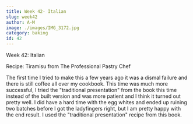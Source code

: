 ```yaml
---
title: Week 42- Italian
slug: week42
author: A-M
image: ./images/IMG_3172.jpg
category: baking
id: 42
---
```


<div className="main-page-container">
  <p className="main-page-header">Week 42: Italian</p>
  <p className="sub-header-cream">Recipe:
Tiramisu from The Professional Pastry Chef
  </p>

  <p className="post-text">
 The first time I tried to make this a few years ago it was a dismal failure and there is still coffee all over my cookbook. This time was much more successful, I tried the "traditional presentation" from the book this time instead of the built version and was more patient and I think it turned out pretty well. I did have a hard time with the egg whites and ended up ruining two batches before I got the ladyfingers right, but I am pretty happy with the end result. I used the "traditional presentation" recipe from this book.
  </p>

</div>



